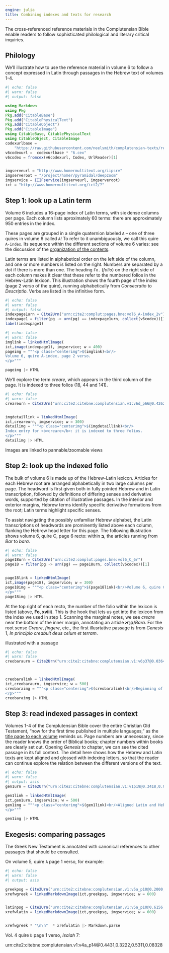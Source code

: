 ```yaml
---
engine: julia
title: Combining indexes and texts for research
---
```


The cross-referenced reference materials in the Complutensian Bible enable readers to follow sophisticated philological and literary critical inquiries.  

## Philology

We'll illustrate how to use the reference material in volume 6 to follow a concept expressed in Latin through passages in the Hebrew text of volumes 1-4.

```julia
#| echo: false
#| warn: false
#| output: false

using Markdown
using Pkg
Pkg.add("CitableBase")
Pkg.add("CitablePhysicalText")
Pkg.add("CitableObject")
Pkg.add("CitableImage")
using CitableBase, CitablePhysicalText
using CitableObject, CitableImage
codexurlbase = 
    "https://raw.githubusercontent.com/neelsmith/complutensian-texts/refs/heads/main/codex/bne_v"
v6codexurl =  codexurlbase * "6.cex"    
v6codex = fromcex(v6codexurl, Codex, UrlReader)[1]


imgserveurl = "http://www.homermultitext.org/iipsrv"
imgserveroot = "/project/homer/pyramidal/deepzoom"
imgservice = IIIFservice(imgserveurl, imgserveroot)
ict = "http://www.homermultitext.org/ict2/?"
```


## Step 1: look up a Latin term







Volume 6 includes a 16-page index of Latin terms, with six dense columns per page. Each column lists aproximately 60 terms: there are approximately 950 entries in the index.



::: {.callout-note}
These pages are grouped in a single quaternion labeled `A` -- one of three quires in volume 6 called `A`! To refer to it unambiguously, we call this quire `A-index`. Its sequence within the different sections of volume 6 varies: see the discussion of the [organization of the contents](../organization/).
:::


Latin terms are listed in alphabetical order on the left side of the column, and one or more numbers is listed on the right. Numbers are separated by a dot if there is more than one. The heading `Fo.` (*folio*) on the right side of each column makes it clear that these refer to the numbered folios in the Hebrew-Latin lexicon. This illustration shows the fourth page of the index (page 2 verso of the quire), running alphabetically from *Consecratio* to *Descriptio*. Verbs are listed in the infinitive form.

```julia
#| echo: false
#| warn: false
#| output: false
indexpage1urn = Cite2Urn("urn:cite2:complut:pages.bne:vol6_A-index_2v")
indexpage1 = filter(pg -> urn(pg) == indexpage1urn, collect(v6codex))[1]
label(indexpage1)
```


```julia
#| echo: false
#| warn: false
imglink = linkedHtmlImage(
ict,image(indexpage1), imgservice; w = 400) 
pageimg = """<p class="centerimg">$(imglink)<br/>
Volume 6, quire A-index, page 2 verso.
</p>"""

pageimg |> HTML

```

We'll explore the term *creare*, which appears in the third column of the page. It is indexed to three folios (18, 44 and 141).

```julia
#| echo: false
#| warn: false
creareurn = Cite2Urn("urn:cite2:citebne:complutensian.v1:v6d_p66@0.4262,0.6690,0.1276,0.01886")


imgdetaillink = linkedHtmlImage(
ict,creareurn, imgservice; w = 300) 
detailimg = """<p class="centerimg">$(imgdetaillink)<br/>
Index entry for <b>creare</b>: it is indexed to three folios.
</p>"""
detailimg |> HTML
```




::: {.callout-tip title="Tip: see images in context"}
Images are linked to pannable/zoomable views
:::


## Step 2: look up the indexed folio

The bulk of volume 6 is made up of the Hebrew-Latin lexicon. Articles for each Hebrew root are arranged alphabetically in two large columns per page. The headword is first given both in fully pointed Hebrew and in Latin transcription, followed by definitions of differing senses and derivative words, supported by citation of illustrative passages. In the interior and exterior margins, Hebrew terms identify specific derivative formations from the root; Latin terms highlight specific senses.

To assist navigating the possibly unfamiliar Hebrew alphabet, the Latin transcriptions of headwords are prominently listed above each column, flanking the Hebrew head letter for this page. The following illustration shows volume 6, quire C, page 6 recto: within **ב**, the articles running from *Bar* to *bara*.



```julia
#| echo: false
#| warn: false
page18urn = Cite2Urn("urn:cite2:complut:pages.bne:vol6_C_6r")
page18 = filter(pg -> urn(pg) == page18urn, collect(v6codex))[1]


page18link = linkedHtmlImage(
ict,image(page18), imgservice; w = 300) 
page18img = """<p class="centerimg">$(page18link)<br/>Volume 6, quire C, page 6 recto: articles running from <b>Bar</b> to <b>bara</b> with the letter <b>ב</b>.
</p>"""
page18img |> HTML

```

At the top right of each recto, the number of the folio within the lexicon is listed (above, **Fo, xviii**). This is the hook that lets us get into the lexicon from the index we used in step 1. Scanning the marginal notes, we see *creare* near the bottom of the inner margin, annotating an article **בָּרָ֣א**/*Bara*. For the root sense *Creare*, *fingere*, etc., the first illusrtative passage is from *Genesis* 1, *In principio creabuit deus celum et terram*.



illustrated with a passage



```julia
#| echo: false
#| warn: false
creobaraurn = Cite2Urn("urn:cite2:citebne:complutensian.v1:v6p37@0.03644,0.7479,0.4204,0.04370")



creobaralink = linkedHtmlImage(
ict,creobaraurn, imgservice; w = 500) 
creobaraimg = """<p class="centerimg">$(creobaralink)<br/>Beginning of article <b>בָּרָ֣א</b>.
</p>"""
creobaraimg |> HTML
```









## Step 3: read indexed passages in context

Volumes 1-4 of the Complutensian Bible cover the entire Christian Old Testament, "now for the first time published in multiple languages," as the [title page to each volume](../organization/titlepages/) reminds us. Page numbers are unnecessary, since the reader knows the order of Biblical books; chapter numbers within books are clearly set out. Opening *Genesis* to chapter, we can see the cited passage in its full context.  The detail here shows how the Hebrew and Latin texts are kept aligned and glossed with indexing letters, so that the reader can continue explore the relation between the different versions of the text.

```julia
#| echo: false
#| warn: false
#| output: asis
gen1urn = Cite2Urn("urn:cite2:citebne:complutensian.v1:v1p19@0.3418,0.04151,0.5604,0.07342")

gen1link = linkedHtmlImage(
ict,gen1urn, imgservice; w = 500) 
gen1img = """<p class="centerimg">$(gen1link)<br/>Aligned Latin and Hebrew text of Genesis 1.1.
</p>"""

gen1img |> HTML
```



## Exegesis: comparing passages



The Greek New Testament is annotated with canonical references to other passages that should be consulted.

On volume 5, quire `A` page 1 verso, for example:

```julia
#| echo: false
#| warn: false
#| output: asis

greekpsg = Cite2Urn("urn:cite2:citebne:complutensian.v1:v5a_p10@0.2000,0.1621,0.7720,0.05720")
xrefwgreek = linkedMarkdownImage(ict,greekpsg, imgservice; w = 600) 


latinpsg = Cite2Urn("urn:cite2:citebne:complutensian.v1:v5a_p10@0.6156,0.1624,0.3489,0.04459")
xrefwlatin = linkedMarkdownImage(ict,greekpsg, imgservice; w = 600) 


xrefwgreek * "\n\n"  * xrefwlatin |> Markdown.parse

```


Vol. 4 quire `b` page 1 verso, *Isaiah* 7:

urn:cite2:citebne:complutensian.v1:v4a_p14@0.4431,0.3222,0.5311,0.08328
